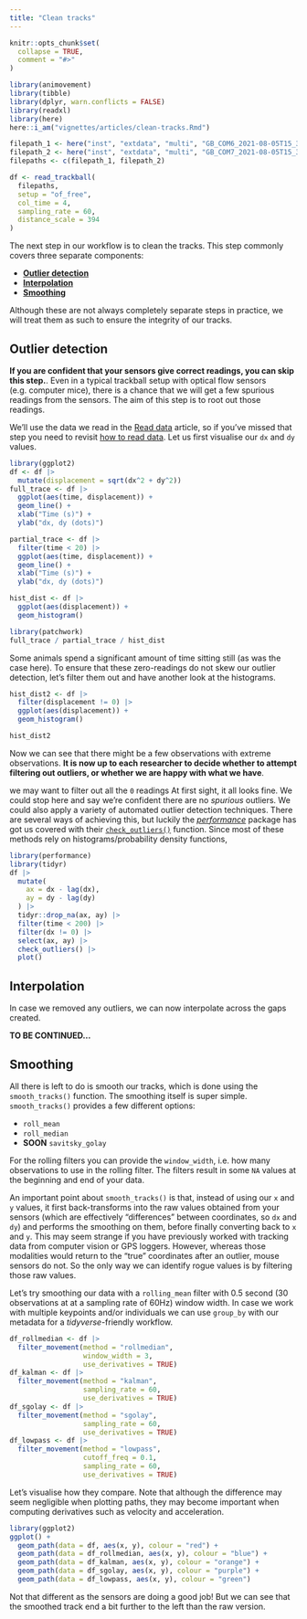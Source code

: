 ```yaml
---
title: "Clean tracks"
---
```


```r
knitr::opts_chunk$set(
  collapse = TRUE,
  comment = "#>"
)
```

```r
library(animovement)
library(tibble)
library(dplyr, warn.conflicts = FALSE)
library(readxl)
library(here)
here::i_am("vignettes/articles/clean-tracks.Rmd")
```

```r
filepath_1 <- here("inst", "extdata", "multi", "GB_COM6_2021-08-05T15_37_55.csv")
filepath_2 <- here("inst", "extdata", "multi", "GB_COM7_2021-08-05T15_37_55.csv")
filepaths <- c(filepath_1, filepath_2)

df <- read_trackball(
  filepaths,
  setup = "of_free",
  col_time = 4,
  sampling_rate = 60,
  distance_scale = 394
)
```

The next step in our workflow is to clean the tracks. This step commonly covers three separate components:

- [**Outlier detection**](#outlier-detection)
- [**Interpolation**](#interpolation)
- [**Smoothing**](#smoothing)

Although these are not always completely separate steps in practice, we will treat them as such to ensure the integrity of our tracks.

## Outlier detection {#outlier-detection}
**If you are confident that your sensors give correct readings, you can skip this step.**. Even in a typical trackball setup with optical flow sensors (e.g. computer mice), there is a chance that we will get a few spurious readings from the sensors. The aim of this step is to root out those readings. 

We'll use the data we read in the [Read data](https://www.roald-arboel.com/animovement/articles/Read-trackball-data.html) article, so if you've missed that step you need to revisit [how to read data](https://www.roald-arboel.com/animovement/articles/Read-trackball-data.html). Let us first visualise our `dx` and `dy` values.

```r
library(ggplot2)
df <- df |>
  mutate(displacement = sqrt(dx^2 + dy^2))
full_trace <- df |>
  ggplot(aes(time, displacement)) +
  geom_line() +
  xlab("Time (s)") +
  ylab("dx, dy (dots)")

partial_trace <- df |>
  filter(time < 20) |>
  ggplot(aes(time, displacement)) +
  geom_line() +
  xlab("Time (s)") +
  ylab("dx, dy (dots)")

hist_dist <- df |>
  ggplot(aes(displacement)) +
  geom_histogram()

library(patchwork)
full_trace / partial_trace / hist_dist
```

Some animals spend a significant amount of time sitting still (as was the case here). To ensure that these zero-readings do not skew our outlier detection, let's filter them out and have another look at the histograms.

```r
hist_dist2 <- df |>
  filter(displacement != 0) |>
  ggplot(aes(displacement)) +
  geom_histogram()

hist_dist2
```

Now we can see that there might be a few observations with extreme observations. **It is now up to each researcher to decide whether to attempt filtering out outliers, or whether we are happy with what we have**. 

we may want to filter out all the `0` readings At first sight, it all looks fine. We could stop here and say we're confident there are no *spurious* outliers. We could also apply a variety of automated outlier detection techniques. There are several ways of achieving this, but luckily the [*performance*]() package has got us covered with their [`check_outliers()`]() function. Since most of these methods rely on histograms/probability density functions, 

```r
library(performance)
library(tidyr)
df |>
  mutate(
    ax = dx - lag(dx),
    ay = dy - lag(dy)
  ) |>
  tidyr::drop_na(ax, ay) |> 
  filter(time < 200) |>
  filter(dx != 0) |>
  select(ax, ay) |> 
  check_outliers() |>
  plot()
```


## Interpolation {#interpolation}
In case we removed any outliers, we can now interpolate across the gaps created. 

**TO BE CONTINUED...**


## Smoothing {#smoothing}
All there is left to do is smooth our tracks, which is done using the `smooth_tracks()` function.
The smoothing itself is super simple. `smooth_tracks()` provides a few different options:

- `roll_mean`
- `roll_median`
- **SOON** `savitsky_golay`

For the rolling filters you can provide the `window_width`, i.e. how many observations to use in the rolling filter. The filters result in some `NA` values at the beginning and end of your data.

An important point about `smooth_tracks()` is that, instead of using our `x` and `y` values, it first back-transforms into the raw values obtained from your sensors (which are effectively "differences" between coordinates, so `dx` and `dy`) and performs the smoothing on them, before finally converting back to `x` and `y`. This may seem strange if you have previously worked with tracking data from computer vision or GPS loggers. However, whereas those modalities would return to the "true" coordinates after an outlier, mouse sensors do not. So the only way we can identify rogue values is by filtering those raw values.

Let's try smoothing our data with a `rolling_mean` filter with 0.5 second (30 observations at at a sampling rate of 60Hz) window width. In case we work with multiple keypoints and/or individuals we can use `group_by` with our metadata for a *tidyverse*-friendly workflow.


```r
df_rollmedian <- df |>
  filter_movement(method = "rollmedian", 
                  window_width = 3, 
                  use_derivatives = TRUE)
df_kalman <- df |>
  filter_movement(method = "kalman", 
                  sampling_rate = 60, 
                  use_derivatives = TRUE)
df_sgolay <- df |>
  filter_movement(method = "sgolay", 
                  sampling_rate = 60, 
                  use_derivatives = TRUE)
df_lowpass <- df |>
  filter_movement(method = "lowpass", 
                  cutoff_freq = 0.1, 
                  sampling_rate = 60, 
                  use_derivatives = TRUE)
```

Let's visualise how they compare. Note that although the difference may seem negligible when plotting paths, they may become important when computing derivatives such as velocity and acceleration.

```r
library(ggplot2)
ggplot() +
  geom_path(data = df, aes(x, y), colour = "red") +
  geom_path(data = df_rollmedian, aes(x, y), colour = "blue") +
  geom_path(data = df_kalman, aes(x, y), colour = "orange") +
  geom_path(data = df_sgolay, aes(x, y), colour = "purple") +
  geom_path(data = df_lowpass, aes(x, y), colour = "green")
```

Not that different as the sensors are doing a good job! But we can see that the smoothed track end a bit further to the left than the raw version. 
